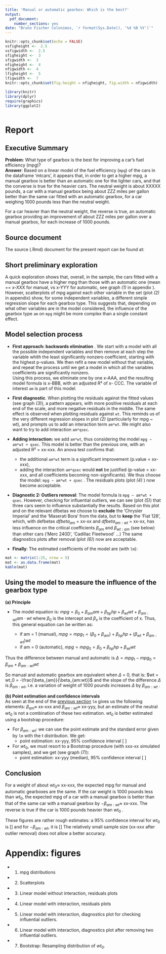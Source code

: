 ```yaml
---
title: 'Manual or automatic gearbox: Which is the best?'
output: 
  pdf_document: 
    number_sections: yes
date: "Bruno Fischer Colonimos, `r format(Sys.Date(), '%d %B %Y')`"
---
```


```r
knitr::opts_chunk$set(echo = FALSE)
vsfigheight <-  2.5
vsfigwidth <-  2.5
sfigheight <-  3
sfigwidth <-  3
nfigheight <-  4
nfigwidth <-  4
lfigheight <-  5
lfigwidth <-  7
knitr::opts_chunk$set(fig.height = nfigheight, fig.width = nfigwidth)
```

```r
library(knitr)
library(dplyr)
require(graphics)
library(ggplot2)
```


```r

```

Report
======


Executive Summary 
-----------------
**Problem**: What type of gearbox is the best for improving a car's fuel efficiency (mpg)?\
**Answer**: Based on a linear model of the fuel efficiency (`mpg`) of the cars in the dataframe 'mtcars', it appears that, in order to get a higher mpg, a manual gearbox is better than an automatic one for the lighter cars, and that the converse is true for the heavier cars. The neutral weight is about XXXXX pounds, a car with a manual gearbox being about ZZZ miles per gallon better than the same car fitted with an automatic gearbox, for a car weighing 1000 pounds less than the neutral weight. 

For a car heavier than the neutral weight, the reverse is true, an automatic gearbox providing an improvement of about ZZZ miles per gallon over a manual gearbox, for each increase of 1000 pounds. 

Source document
---------------
The source (.Rmd) document for the present report can be found at:


Short preliminary exploration
-----------------------------

A quick exploration shows that, overall, in the sample, the cars fitted with a manual gearbox have a higher mpg than those with an automatic one (mean == x-XXX for manual, vs x-YYY for automatic, see graph _(@distrib)_ in appendix ). However, scatterplots of mpg against each other variable  in the set (plot _(@scatter)_ in appendix) show, for some independent variables, a different simple regression slope for each gearbox type. This suggests that, depending on what other variables are in the model considered, the influence of the gearbox type `am` on `mpg` might be more complex than a single constant effect.


Model selection process {#sec:modelselection}
-----------------------

* **First approach: backwards elimination** . We start with a model with all the possible independent variables and then remove at each step the variable whith the least significantly nonzero coefficient, starting with the
highest p-values. We then refit a new model without that variable, and repeat the process until we get a model in which all the variables coefficients are significantly nonzero.\
Using this process, we eliminate one by one x-AAA, and the resulting model formula is x-BBB, with an adjusted R² of x- CCC.  The variable of interest `am` is part of this model.

* **First diagnostic**. When plotting the residuals against the fitted values (see graph _(@diagmodel1)_), a pattern appears, with more positive residuals at each end of the scale, and more negative residuals in the middle. The same effect is observed when plotting residuals against `wt`. This reminds us of the very different regression slopes in plot _(@scatter)_ (particularly for mpg ~ wt), and prompts us to add an interaction term `am*wt`. We might also want to try to add interaction `am*qsec`.

* **Adding interaction:** we add `am*wt`, thus considering the model `mpg ~ am*wt + qsec`. This model is better than the previous one, with an adjusted R² = xx-xxx. An anova test confirms that:
    + the additional `am*wt` term is a significant improvement (p.value = xx-xxx), 
    + adding the interaction `am*qsec` would **not** be justified (p-value = xx-xxx, and all coefficients becoming non-significants). 
We thus choose the model: `mpg ~ am*wt + qsec` . The residuals plots (plot _(@diagmodel1B)_ ) now become acceptable.

* **Diagnostic 2: Outliers removal**: The model formula is `mpg ~ am*wt + qsec`. However, checking for influential outliers, we can see (plot _(@diagmodel2)_) that three cars seem to influence substantially the results. Based on this plot and on the relevant dfbetas we choose to **exclude** the 'Chrysler Imperial' and the 'Maserati Bora' from the data, but to **keep** the 'Fiat 128', which, with defbetas $dfbeta_{am}$ = xx-xx and $dfbeta_{am:wt}$ = xx-xx, has less influence on the critical coefficients $\beta_{am}$ and $\beta_{wt:am}$ (see below) than other cars ('Merc 240D', 'Cadillac Fleetwood' ...)
The same diagnostics plots after removal (plot _(@diagmodel3)_) now are acceptable.

* **Finally**: The estimated coefficients of the model are (with `lm`): 

```r
mat <- matrix(1:25, nrow = 5)
mat <- as.data.frame(mat)
kable(mat)
```
 

Using the model to measure the influence of the gearbox type
------------------------------------------------------------

**(a) Principle**

* The model equation is: $mpg =  \beta_0 + \beta_{am} am + \beta_{hp} hp + \beta_{wt} wt + \beta_{am:wt} am \cdot wt$    where $\beta_0$ is the intercept and $\beta_x$ is the coefficient of x. Thus, this general equation can be written as:

    * if am = 1 (manual), $mpg = mpg_1 =  (\beta_0 + \beta_{am}) + \beta_{hp} hp + (\beta_{wt} + \beta_{am:wt}) wt$
    * if am = 0 (automatic), $mpg = mpg_0 =  \beta_0 + \beta_{hp} hp + \beta_{wt} wt$
 
Thus the difference between manual and automatic is $\Delta = mpg_1 - mpg_0 = \beta_{am} + \beta_{am:wt} wt$

So manual and automatic gearbox are equivalent when $\Delta$ = 0, that is: $wt = wt_0 = -\frac{\beta_{am}}{\beta_{am:wt}}$ and the slope of the difference $\Delta$ is $\beta_{am:wt}$, i.e. a variation of weight of 1000 pounds increases $\Delta$ by  $\beta_{am:wt}$ .


**(b) Point estimation and confidence intervals**\
As seen at the end of the [previous section](#sec:modelselection) `lm` gives us the following elements: $\beta_{am} \approx$ xx-xxx and  $\beta_{am:wt} \approx$  xx-yyy, but an estimate of the neutral $wt_0$ is not a combination of these two estimation. $wt_0$ is better estimated using a bootstrap procedure:

* For $\beta_{am:wt}:$ we can use the point estimate and the standard error given by `lm` with the t distribution. We get: 
    + point estimation: xx-yyy, 95% confidence interval [ ]
* For $wt_0$, we must resort to a Bootstrap procedure (with xxx-xx simulated samples), and we get (see graph *(@bootstrap)*): 
    + point estimation: xx-yyy (median), 95% confidence interval [ ]


Conclusion
----------
For a weight of about $wt_0 \approx$ xx-xxx, the expected mpg for manual and automatic gearboxes are the same.
If the car weight is 1000 pounds less than $wt_0$, the expected mpg of a car with a manual gearbox is better than that of the same car with a manual gearbox by $-\beta_{am:wt} \approx$ xx-xxx. The reverse is true if the car is 1000 pounds heavier than $wt_0$ .

These figures are rather rough estimates: a 95% confidence interval for $wt_0$ is [] and for $-\beta_{am:wt}$, it is []
The relatively small sample size (xx-xxx after outlier removal) does not allow a better accuracy.





Appendix: figures
=================

* (@distrib) mpg distributions


* (@scatter) Scatterplots


* (@diagmodel1) Linear model without interaction, residuals plots

* (@diagmodel1B) Linear model with interaction, residuals plots

* (@diagmodel2) Linear model with interaction, diagnostics plot for checking influential outliers.

* (@diagmodel3) Linear model  with interaction, diagnostics plot after removing two influential outliers.


* (@bootstrap) Bootstrap: Resampling distribution of $wt_0$. 



